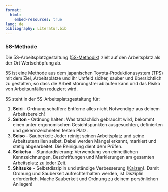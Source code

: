 ```yaml
---
format:
  html:
    embed-resources: true
lang: de
bibliography: Literatur.bib
---
```


<!-- -------------------------------------------------------------------------

                       5S-Methode

-------------------------------------------------------------------------- -->


### 5S-Methode {#sec-5s}

Die 5S-Arbeitsplatzgestaltung ([5S-Methodik](https://de.wikipedia.org/wiki/5S_(Methodik))) zielt auf den Arbeitsplatz als der Ort Wertschöpfung ab. 

5S ist eine Methode aus dem japanischen Toyota-Produktionssystem (TPS) mit dem Ziel, Arbeitsplätze und ihr Umfeld sicher, sauber und übersichtlich zu gestalten, so dass die Arbeit störungsfrei ablaufen kann und das Risiko von Arbeitsunfällen reduziert wird. 

5S steht in der 5S-Arbeitsplatzgestaltung für:

1. **Seiri** - Ordnung schaffen: Entferne alles nicht Notwendige aus deinem Arbeitsbereich!
2. **Seiton** - Ordnung halten: Was tatsächlich gebraucht wird, bekommt einen unter ergonomischen Gesichtspunkten ausgesuchten, definierten und gekennzeichneten festen Platz.
3. **Seiso** - Sauberkeit: Jeder reinigt seinen Arbeitsplatz und seine Arbeitsutensilien selbst. Dabei werden Mängel erkannt, markiert und stetig abgearbeitet. Die Reinigung dient dem Prüfen.
4. **Seiketsu** - Standardisierung: Verwendung von einheitlichen Kennzeichnungen, Beschriftungen und Markierungen am gesamten Arbeitsplatz zu jeder Zeit.
5. **Shitsuke** - Selbstdisziplin und ständige Verbesserung ([Kaizen](https://de.wikipedia.org/wiki/Kaizen)). Damit Ordnung und Sauberkeit aufrechterhalten werden, ist Disziplin erforderlich. Mache Sauberkeit und Ordnung zu deinem persönlichen Anliegen!

